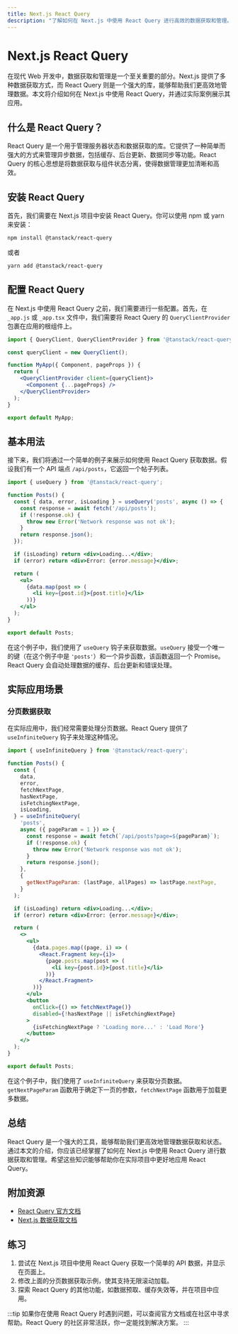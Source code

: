 ```yaml
---
title: Next.js React Query
description: "了解如何在 Next.js 中使用 React Query 进行高效的数据获取和管理。本教程将带你从基础到实际应用，帮助你掌握这一强大的工具。"
---
```


# Next.js React Query

在现代 Web 开发中，数据获取和管理是一个至关重要的部分。Next.js 提供了多种数据获取方式，而 React Query 则是一个强大的库，能够帮助我们更高效地管理数据。本文将介绍如何在 Next.js 中使用 React Query，并通过实际案例展示其应用。

## 什么是 React Query？

React Query 是一个用于管理服务器状态和数据获取的库。它提供了一种简单而强大的方式来管理异步数据，包括缓存、后台更新、数据同步等功能。React Query 的核心思想是将数据获取与组件状态分离，使得数据管理更加清晰和高效。

## 安装 React Query

首先，我们需要在 Next.js 项目中安装 React Query。你可以使用 npm 或 yarn 来安装：

```bash
npm install @tanstack/react-query
```

或者

```bash
yarn add @tanstack/react-query
```

## 配置 React Query

在 Next.js 中使用 React Query 之前，我们需要进行一些配置。首先，在 `_app.js` 或 `_app.tsx` 文件中，我们需要将 React Query 的 `QueryClientProvider` 包裹在应用的根组件上。

```jsx
import { QueryClient, QueryClientProvider } from '@tanstack/react-query';

const queryClient = new QueryClient();

function MyApp({ Component, pageProps }) {
  return (
    <QueryClientProvider client={queryClient}>
      <Component {...pageProps} />
    </QueryClientProvider>
  );
}

export default MyApp;
```

## 基本用法

接下来，我们将通过一个简单的例子来展示如何使用 React Query 获取数据。假设我们有一个 API 端点 `/api/posts`，它返回一个帖子列表。

```jsx
import { useQuery } from '@tanstack/react-query';

function Posts() {
  const { data, error, isLoading } = useQuery('posts', async () => {
    const response = await fetch('/api/posts');
    if (!response.ok) {
      throw new Error('Network response was not ok');
    }
    return response.json();
  });

  if (isLoading) return <div>Loading...</div>;
  if (error) return <div>Error: {error.message}</div>;

  return (
    <ul>
      {data.map(post => (
        <li key={post.id}>{post.title}</li>
      ))}
    </ul>
  );
}

export default Posts;
```

在这个例子中，我们使用了 `useQuery` 钩子来获取数据。`useQuery` 接受一个唯一的键（在这个例子中是 `'posts'`）和一个异步函数，该函数返回一个 Promise。React Query 会自动处理数据的缓存、后台更新和错误处理。

## 实际应用场景

### 分页数据获取

在实际应用中，我们经常需要处理分页数据。React Query 提供了 `useInfiniteQuery` 钩子来处理这种情况。

```jsx
import { useInfiniteQuery } from '@tanstack/react-query';

function Posts() {
  const {
    data,
    error,
    fetchNextPage,
    hasNextPage,
    isFetchingNextPage,
    isLoading,
  } = useInfiniteQuery(
    'posts',
    async ({ pageParam = 1 }) => {
      const response = await fetch(`/api/posts?page=${pageParam}`);
      if (!response.ok) {
        throw new Error('Network response was not ok');
      }
      return response.json();
    },
    {
      getNextPageParam: (lastPage, allPages) => lastPage.nextPage,
    }
  );

  if (isLoading) return <div>Loading...</div>;
  if (error) return <div>Error: {error.message}</div>;

  return (
    <>
      <ul>
        {data.pages.map((page, i) => (
          <React.Fragment key={i}>
            {page.posts.map(post => (
              <li key={post.id}>{post.title}</li>
            ))}
          </React.Fragment>
        ))}
      </ul>
      <button
        onClick={() => fetchNextPage()}
        disabled={!hasNextPage || isFetchingNextPage}
      >
        {isFetchingNextPage ? 'Loading more...' : 'Load More'}
      </button>
    </>
  );
}

export default Posts;
```

在这个例子中，我们使用了 `useInfiniteQuery` 来获取分页数据。`getNextPageParam` 函数用于确定下一页的参数，`fetchNextPage` 函数用于加载更多数据。

## 总结

React Query 是一个强大的工具，能够帮助我们更高效地管理数据获取和状态。通过本文的介绍，你应该已经掌握了如何在 Next.js 中使用 React Query 进行数据获取和管理。希望这些知识能够帮助你在实际项目中更好地应用 React Query。

## 附加资源

- [React Query 官方文档](https://tanstack.com/query/v4/docs/overview)
- [Next.js 数据获取文档](https://nextjs.org/docs/basic-features/data-fetching)

## 练习

1. 尝试在 Next.js 项目中使用 React Query 获取一个简单的 API 数据，并显示在页面上。
2. 修改上面的分页数据获取示例，使其支持无限滚动加载。
3. 探索 React Query 的其他功能，如数据预取、缓存失效等，并在项目中应用。

:::tip
如果你在使用 React Query 时遇到问题，可以查阅官方文档或在社区中寻求帮助。React Query 的社区非常活跃，你一定能找到解决方案。
:::